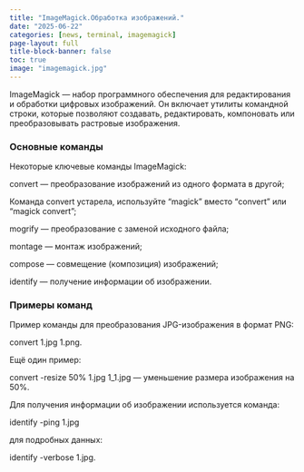```yaml
---
title: "ImageMagick.Обработка изображений."
date: "2025-06-22"
categories: [news, terminal, imagemagick]
page-layout: full
title-block-banner: false
toc: true
image: "imagemagick.jpg"
---
```


ImageMagick — набор программного обеспечения для редактирования и обработки цифровых изображений. Он включает утилиты командной строки, которые позволяют создавать, редактировать, компоновать или преобразовывать растровые изображения. 

### Основные команды

Некоторые ключевые команды ImageMagick:

convert — преобразование изображений из одного формата в другой;

Команда convert устарела, используйте "magick" вместо "convert" или "magick convert";

mogrify — преобразование с заменой исходного файла; 

montage — монтаж изображений; 

compose — совмещение (композиция) изображений; 

identify — получение информации об изображении. 

### Примеры команд

Пример команды для преобразования JPG-изображения в формат PNG:

convert 1.jpg 1.png. 

Ещё один пример:

convert -resize 50% 1.jpg 1_1.jpg — уменьшение размера изображения на 50%. 

Для получения информации об изображении используется команда: 

identify -ping 1.jpg

для подробных данных:

identify -verbose 1.jpg. 

